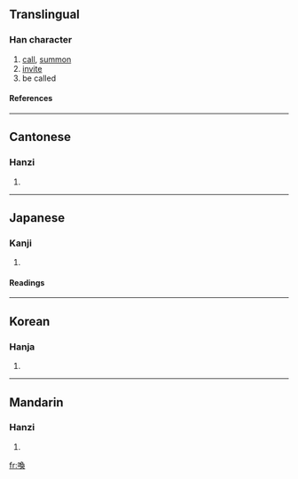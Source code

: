 {{see|唤}}

==Translingual==
===Han character===
{{Han char|rn=30|rad=口|as=09|sn=12|four=6703<sub>4</sub>|canj=口弓月大 (RNBK)}}
# [[call]], [[summon]]
# [[invite]]
# be called
====References====
{{Han ref|kx=0199.010|dkj=03953|dj=0420.250|hdz=10658.061|uh=559A|ud=21914|bh=B3EA|bd=46058}}
----
==Cantonese==
===Hanzi===
{{yue-hanzi|jyut=|y=wun6}}
# {{defn|Cantonese}}
----
==Japanese==
===Kanji===
{{ja-kanji|grade=c|rs=口09}}
# {{defn|Japanese}} 
====Readings====
{{ja-readings|on=[[かん]] (kan)|kun=[[よぶ]] (yobu)}}
----
==Korean==
===Hanja===
{{ko-hanja|hangeul=환|rv=hwan|mr=hwan}}
# {{defn|Korean}}
----
==Mandarin==
===Hanzi===
{{cmn-hanzi|sim=唤|pin=[[huàn]] (huan4)|wg=huan<sup>4</sup>}}
# {{defn|Mandarin}}

[[fr:喚]]